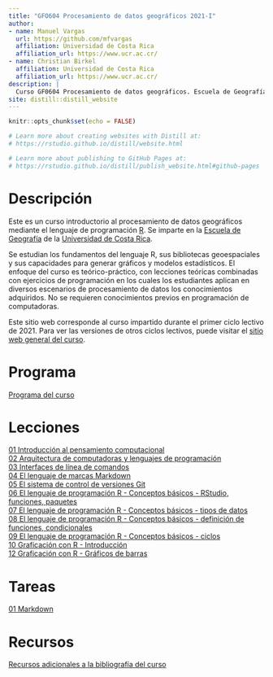 ```yaml
---
title: "GFO604 Procesamiento de datos geográficos 2021-I"
author: 
- name: Manuel Vargas
  url: https://github.com/mfvargas
  affiliation: Universidad de Costa Rica
  affiliation_url: https://www.ucr.ac.cr/
- name: Christian Birkel
  affiliation: Universidad de Costa Rica
  affiliation_url: https://www.ucr.ac.cr/  
description: |
  Curso GF0604 Procesamiento de datos geográficos. Escuela de Geografía, Universidad de Costa Rica. Primer ciclo lectivo 2021.
site: distill::distill_website
---
```


```r
knitr::opts_chunk$set(echo = FALSE)

# Learn more about creating websites with Distill at:
# https://rstudio.github.io/distill/website.html

# Learn more about publishing to GitHub Pages at:
# https://rstudio.github.io/distill/publish_website.html#github-pages

```

# Descripción
Este es un curso introductorio al procesamiento de datos geográficos mediante el lenguaje de programación [R](https://www.r-project.org/). Se imparte en la [Escuela de Geografía](https://www.geografia.fcs.ucr.ac.cr/) de la [Universidad de Costa Rica](https://www.ucr.ac.cr/).

Se estudian los fundamentos del lenguaje R, sus bibliotecas geoespaciales y sus capacidades para generar gráficos y modelos estadísticos. El enfoque del curso es teórico-práctico, con lecciones teóricas combinadas con ejercicios de programación en los cuales los estudiantes aplican en diversos escenarios de procesamiento de datos los conocimientos adquiridos. No se requieren conocimientos previos en programación de computadoras.

Este sitio web corresponde al curso impartido durante el primer ciclo lectivo de 2021. Para ver las versiones de otros ciclos lectivos, puede visitar el [sitio web general del curso](https://gf0604-procesamientodatosgeograficos.github.io/).

# Programa
[Programa del curso](https://github.com/gf0604-procesamientodatosgeograficos/2021i-programa/blob/main/gf0604-procesamientodatosgeograficos-g001-2021i.pdf)

# Lecciones
[01 Introducción al pensamiento computacional](https://gf0604-procesamientodatosgeograficos.github.io/2021i-leccion-01/)  
[02 Arquitectura de computadoras y lenguajes de programación](https://gf0604-procesamientodatosgeograficos.github.io/2021i-leccion-02/)  
[03 Interfaces de línea de comandos](https://gf0604-procesamientodatosgeograficos.github.io/2021i-leccion-03/)  
[04 El lenguaje de marcas Markdown](https://gf0604-procesamientodatosgeograficos.github.io/2021i-leccion-04/)  
[05 El sistema de control de versiones Git](https://gf0604-procesamientodatosgeograficos.github.io/2021i-leccion-05/)  
[06 El lenguaje de programación R - Conceptos básicos - RStudio, funciones, paquetes](https://gf0604-procesamientodatosgeograficos.github.io/2021i-leccion-06/)  
[07 El lenguaje de programación R - Conceptos básicos - tipos de datos](https://gf0604-procesamientodatosgeograficos.github.io/2021i-leccion-06/)  
[08 El lenguaje de programación R - Conceptos básicos - definición de funciones, condicionales](https://gf0604-procesamientodatosgeograficos.github.io/2021i-leccion-06/)  
[09 El lenguaje de programación R - Conceptos básicos - ciclos](https://gf0604-procesamientodatosgeograficos.github.io/2021i-leccion-06/)  
[10 Graficación con R - Introducción](https://gf0604-procesamientodatosgeograficos.github.io/2021i-leccion-10/)  
[12 Graficación con R - Gráficos de barras](https://gf0604-procesamientodatosgeograficos.github.io/2021i-leccion-10/)  

# Tareas
[01 Markdown](https://gf0604-procesamientodatosgeograficos.github.io/2021i-tarea-01/)

# Recursos
[Recursos adicionales a la bibliografía del curso](recursos.html)